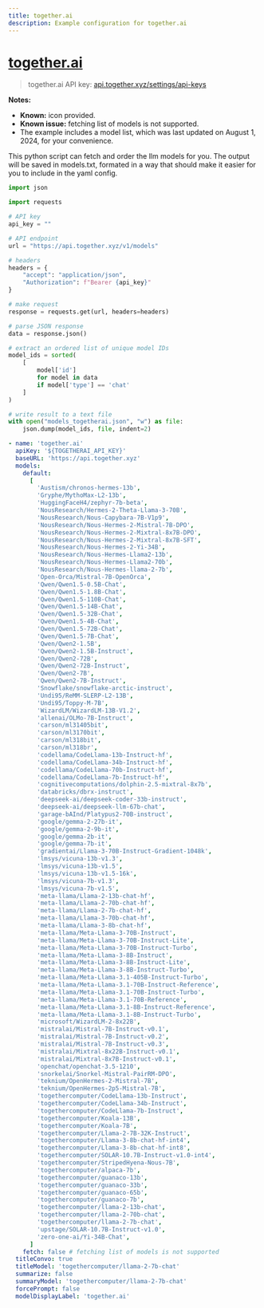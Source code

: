 ```yaml
---
title: together.ai
description: Example configuration for together.ai
---
```


# [together.ai](https://api.together.xyz/)

> together.ai API key: [api.together.xyz/settings/api-keys](https://api.together.xyz/settings/api-keys)

**Notes:**

- **Known:** icon provided.
- **Known issue:** fetching list of models is not supported.
- The example includes a model list, which was last updated on August 1, 2024, for your convenience.

<Callout type="tip" title="Fetch and order the models" collapsible>
This python script can fetch and order the llm models for you. The output will be saved in models.txt, formated in a way that should make it easier for you to include in the yaml config.

```py filename="fetch_togetherai.py"
import json

import requests

# API key
api_key = ""

# API endpoint
url = "https://api.together.xyz/v1/models"

# headers
headers = {
    "accept": "application/json",
    "Authorization": f"Bearer {api_key}"
}

# make request
response = requests.get(url, headers=headers)

# parse JSON response
data = response.json()

# extract an ordered list of unique model IDs
model_ids = sorted(
    [
        model['id']
        for model in data
        if model['type'] == 'chat'
    ]
)

# write result to a text file
with open("models_togetherai.json", "w") as file:
    json.dump(model_ids, file, indent=2)
```

</Callout>

```yaml
- name: 'together.ai'
  apiKey: '${TOGETHERAI_API_KEY}'
  baseURL: 'https://api.together.xyz'
  models:
    default:
      [
        'Austism/chronos-hermes-13b',
        'Gryphe/MythoMax-L2-13b',
        'HuggingFaceH4/zephyr-7b-beta',
        'NousResearch/Hermes-2-Theta-Llama-3-70B',
        'NousResearch/Nous-Capybara-7B-V1p9',
        'NousResearch/Nous-Hermes-2-Mistral-7B-DPO',
        'NousResearch/Nous-Hermes-2-Mixtral-8x7B-DPO',
        'NousResearch/Nous-Hermes-2-Mixtral-8x7B-SFT',
        'NousResearch/Nous-Hermes-2-Yi-34B',
        'NousResearch/Nous-Hermes-Llama2-13b',
        'NousResearch/Nous-Hermes-Llama2-70b',
        'NousResearch/Nous-Hermes-llama-2-7b',
        'Open-Orca/Mistral-7B-OpenOrca',
        'Qwen/Qwen1.5-0.5B-Chat',
        'Qwen/Qwen1.5-1.8B-Chat',
        'Qwen/Qwen1.5-110B-Chat',
        'Qwen/Qwen1.5-14B-Chat',
        'Qwen/Qwen1.5-32B-Chat',
        'Qwen/Qwen1.5-4B-Chat',
        'Qwen/Qwen1.5-72B-Chat',
        'Qwen/Qwen1.5-7B-Chat',
        'Qwen/Qwen2-1.5B',
        'Qwen/Qwen2-1.5B-Instruct',
        'Qwen/Qwen2-72B',
        'Qwen/Qwen2-72B-Instruct',
        'Qwen/Qwen2-7B',
        'Qwen/Qwen2-7B-Instruct',
        'Snowflake/snowflake-arctic-instruct',
        'Undi95/ReMM-SLERP-L2-13B',
        'Undi95/Toppy-M-7B',
        'WizardLM/WizardLM-13B-V1.2',
        'allenai/OLMo-7B-Instruct',
        'carson/ml31405bit',
        'carson/ml3170bit',
        'carson/ml318bit',
        'carson/ml318br',
        'codellama/CodeLlama-13b-Instruct-hf',
        'codellama/CodeLlama-34b-Instruct-hf',
        'codellama/CodeLlama-70b-Instruct-hf',
        'codellama/CodeLlama-7b-Instruct-hf',
        'cognitivecomputations/dolphin-2.5-mixtral-8x7b',
        'databricks/dbrx-instruct',
        'deepseek-ai/deepseek-coder-33b-instruct',
        'deepseek-ai/deepseek-llm-67b-chat',
        'garage-bAInd/Platypus2-70B-instruct',
        'google/gemma-2-27b-it',
        'google/gemma-2-9b-it',
        'google/gemma-2b-it',
        'google/gemma-7b-it',
        'gradientai/Llama-3-70B-Instruct-Gradient-1048k',
        'lmsys/vicuna-13b-v1.3',
        'lmsys/vicuna-13b-v1.5',
        'lmsys/vicuna-13b-v1.5-16k',
        'lmsys/vicuna-7b-v1.3',
        'lmsys/vicuna-7b-v1.5',
        'meta-llama/Llama-2-13b-chat-hf',
        'meta-llama/Llama-2-70b-chat-hf',
        'meta-llama/Llama-2-7b-chat-hf',
        'meta-llama/Llama-3-70b-chat-hf',
        'meta-llama/Llama-3-8b-chat-hf',
        'meta-llama/Meta-Llama-3-70B-Instruct',
        'meta-llama/Meta-Llama-3-70B-Instruct-Lite',
        'meta-llama/Meta-Llama-3-70B-Instruct-Turbo',
        'meta-llama/Meta-Llama-3-8B-Instruct',
        'meta-llama/Meta-Llama-3-8B-Instruct-Lite',
        'meta-llama/Meta-Llama-3-8B-Instruct-Turbo',
        'meta-llama/Meta-Llama-3.1-405B-Instruct-Turbo',
        'meta-llama/Meta-Llama-3.1-70B-Instruct-Reference',
        'meta-llama/Meta-Llama-3.1-70B-Instruct-Turbo',
        'meta-llama/Meta-Llama-3.1-70B-Reference',
        'meta-llama/Meta-Llama-3.1-8B-Instruct-Reference',
        'meta-llama/Meta-Llama-3.1-8B-Instruct-Turbo',
        'microsoft/WizardLM-2-8x22B',
        'mistralai/Mistral-7B-Instruct-v0.1',
        'mistralai/Mistral-7B-Instruct-v0.2',
        'mistralai/Mistral-7B-Instruct-v0.3',
        'mistralai/Mixtral-8x22B-Instruct-v0.1',
        'mistralai/Mixtral-8x7B-Instruct-v0.1',
        'openchat/openchat-3.5-1210',
        'snorkelai/Snorkel-Mistral-PairRM-DPO',
        'teknium/OpenHermes-2-Mistral-7B',
        'teknium/OpenHermes-2p5-Mistral-7B',
        'togethercomputer/CodeLlama-13b-Instruct',
        'togethercomputer/CodeLlama-34b-Instruct',
        'togethercomputer/CodeLlama-7b-Instruct',
        'togethercomputer/Koala-13B',
        'togethercomputer/Koala-7B',
        'togethercomputer/Llama-2-7B-32K-Instruct',
        'togethercomputer/Llama-3-8b-chat-hf-int4',
        'togethercomputer/Llama-3-8b-chat-hf-int8',
        'togethercomputer/SOLAR-10.7B-Instruct-v1.0-int4',
        'togethercomputer/StripedHyena-Nous-7B',
        'togethercomputer/alpaca-7b',
        'togethercomputer/guanaco-13b',
        'togethercomputer/guanaco-33b',
        'togethercomputer/guanaco-65b',
        'togethercomputer/guanaco-7b',
        'togethercomputer/llama-2-13b-chat',
        'togethercomputer/llama-2-70b-chat',
        'togethercomputer/llama-2-7b-chat',
        'upstage/SOLAR-10.7B-Instruct-v1.0',
        'zero-one-ai/Yi-34B-Chat',
      ]
    fetch: false # fetching list of models is not supported
  titleConvo: true
  titleModel: 'togethercomputer/llama-2-7b-chat'
  summarize: false
  summaryModel: 'togethercomputer/llama-2-7b-chat'
  forcePrompt: false
  modelDisplayLabel: 'together.ai'
```
